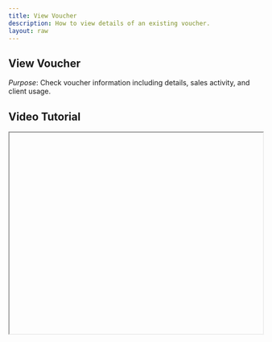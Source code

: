 ```yaml
---
title: View Voucher
description: How to view details of an existing voucher.
layout: raw
---
```



<div className="mdx-content">

## View Voucher



*Purpose*: Check voucher information including details, sales activity, and client usage.

## Video Tutorial



<iframe
  width="100%"
  height="400"
  title="View Voucher Tutorial"
  allowFullScreen
  className="rounded-lg"
/>

---

## Steps:



❶ **Go to Offers > Voucher**  
Navigate to the **Offers** section in the left menu, then click on **Voucher**.

❷ **Click on the Voucher Name**  
This will open the voucher's details panel.

❸ **View the Following Details**  
- **Basic Info**
- **Service List**
- **Venue(s)**
- **Sales Activity**
- **Client Usage**

❹ **Exit the Panel**  
Click the **Cancel** icon to close the details panel.

---

**Tip for First-Time Users**:  
Useful for reviewing voucher engagement, usage patterns, and assigned services/venues.

<div className="space-y-4 mt-6">

<div className="my-10 border-t border-gray-200" />

## More questions about this


</div>
<div className="space-y-4 mt-6">
  <details className="bg-white rounded-md p-4 border border-gray-300">
  <summary
    className="font-medium text-base text-gray-900"
    style={{
      backgroundColor: 'transparent',
      outline: 'none',
      cursor: 'pointer',
      userSelect: 'none',
      listStyle: 'none',
    }}
  >Can I see who used the voucher?</summary>
   <p className="mt-2 text-sm text-gray-700">
      Yes, the **Client Usage** section shows which clients have used the voucher.
    </p>
  </details>

  <details className="bg-white rounded-md p-4 border border-gray-300">
  <summary
    className="font-medium text-base text-gray-900"
    style={{
      backgroundColor: 'transparent',
      outline: 'none',
      cursor: 'pointer',
      userSelect: 'none',
      listStyle: 'none',
    }}
  >Can I export voucher usage?</summary>
    <p className="mt-2 text-sm text-gray-700">
      Currently, export options are available from the Reports section, not directly from this panel.
    </p>
  </details>
</div>
</div>

---

<div className="space-y-4 mt-6">

<div className="my-10 border-t border-gray-200" />

<div className="mdx-content mt-10">

Was this article helpful?

<div style={{ display: 'flex', gap: '1rem' }}>
  <button style={{ padding: '0.5rem', borderRadius: '9999px', backgroundColor: '#f0f0f0' }}>
    👍
  </button>
  <button style={{ padding: '0.5rem', borderRadius: '9999px', backgroundColor: '#f0f0f0' }}>
    👎
  </button>
</div>
</div>

---
</div>
